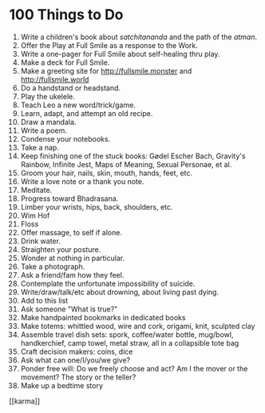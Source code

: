 # 100 Things to Do

1. Write a children's book about _satchitananda_ and the path of the _atman_.
2. Offer the Play at Full Smile as a response to the Work.
3. Write a one-pager for Full Smile about self-healing thru play.
4. Make a deck for Full Smile.
5. Make a greeting site for http://fullsmile.monster and http://fullsmile.world
6. Do a handstand or headstand.
7. Play the ukelele.
8. Teach Leo a new word/trick/game.
9. Learn, adapt, and attempt an old recipe.
10. Draw a mandala.
11. Write a poem.
12. Condense your notebooks.
13. Take a nap.
14. Keep finishing one of the stuck books: Gødel Escher Bach, Gravity's Rainbow, Infinite Jest, Maps of Meaning, Sexual Personae, et al.
15. Groom your hair, nails, skin, mouth, hands, feet, etc.
16. Write a love note or a thank you note.
17. Meditate.
18. Progress toward Bhadrasana.
19. Limber your wrists, hips, back, shoulders, etc.
20. Wim Hof
21. Floss
22. Offer massage, to self if alone.
23. Drink water.
24. Straighten your posture.
25. Wonder at nothing in particular.
26. Take a photograph.
27. Ask a friend/fam how they feel.
28. Contemplate the unfortunate impossibility of suicide.
29. Write/draw/talk/etc about drowning, about living past dying.
30. Add to this list
31. Ask someone "What is true?"
32. Make handpainted bookmarks in dedicated books
33. Make totems: whittled wood, wire and cork, origami, knit, sculpted clay
34. Assemble travel dish sets: spork, coffee/water bottle, mug/bowl, handkerchief, camp towel, metal straw, all in a collapsible tote bag
35. Craft decision makers: coins, dice
36. Ask what can one/I/you/we give?
37. Ponder free will: Do we freely choose and act? Am I the mover or the movement? The story or the teller?
38. Make up a bedtime story

[[karma]]
